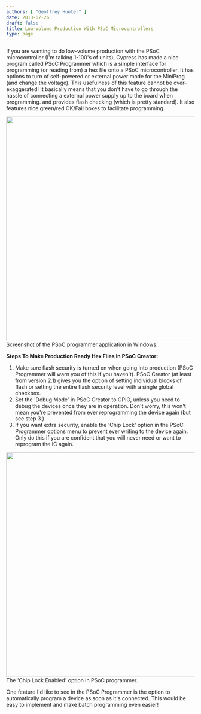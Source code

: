 ```yaml
---
authors: [ "Geoffrey Hunter" ]
date: 2013-07-26
draft: false
title: Low-Volume Production With PSoC Microcontrollers
type: page
---
```



If you are wanting to do low-volume production with the PSoC microcontroller (I'm talking 1-100's of units), Cypress has made a nice program called PSoC Programmer which is a simple interface for programming (or reading from) a hex file onto a PSoC microcontroller. It has options to turn of self-powered or external power mode for the MiniProg (and change the voltage). This usefulness of this feature cannot be over-exaggerated! It basically means that you don't have to go through the hassle of connecting a external power supply up to the board when programming. and provides flash checking (which is pretty standard). It also features nice green/red OK/Fail boxes to facilitate programming.


<Image src={psoc_programmer_screenshot_01} width="600px">Screenshot of the PSoC programmer application in Windows.</Image>

**Steps To Make Production Ready Hex Files In PSoC Creator:**

1. Make sure flash security is turned on when going into production (PSoC Programmer will warn you of this if you haven't). PSoC Creator (at least from version 2.1) gives you the option of setting individual blocks of flash or setting the entire flash security level with a single global checkbox.
2. Set the 'Debug Mode' in PSoC Creator to GPIO, unless you need to debug the devices once they are in operation. Don't worry, this won't mean you're prevented from ever reprogramming the device again (but see step 3.)
3. If you want extra security, enable the 'Chip Lock' option in the PSoC Programmer options menu to prevent ever writing to the device again. Only do this if you are confident that you will never need or want to reprogram the IC again.


<Image src={psoc_programmer_chip_lock_enabled} width="600px">The 'Chip Lock Enabled' option in PSoC programmer.</Image>

One feature I'd like to see in the PSoC Programmer is the option to automatically program a device as soon as it's connected. This would be easy to implement and make batch programming even easier!
